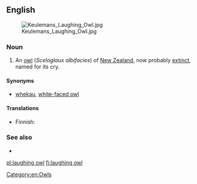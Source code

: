 ==English==
[[Image:Keulemans Laughing Owl.jpg|thumb]]

===Noun===
{{en-noun|head=[[laughing]] [[owl]]}}

# An [[owl]] (''Sceloglaux albifacies'') of [[New Zealand]], now probably [[extinct]], named for its cry.

====Synonyms====
* [[whekau]], [[white-faced owl]]

====Translations====
{{trans-top|''Sceloglaux albifacies''}}
* Finnish: {{t+|fi|kirkupöllö}}
{{trans-mid}}
{{trans-bottom}}

===See also===
* {{projectlink|wikipedia}}

[[Category:en:Owls]]

[[pl:laughing owl]]
[[fi:laughing owl]]